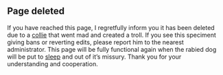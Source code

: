 == Page deleted ==

If you have reached this page, I regretfully inform you it has been deleted due to a [[User_talk:Connel_MacKenzie/archive-2007-3#Thanks_for_the_ban|collie]] that went mad and created a troll. If you see this speciment giving bans or reverting edits, please report him to the nearest administrator.
This page will be fully functional again when the rabied dog will be put to [[death|sleep]] and out of it’s missury. Thank you for your understanding and cooperation.